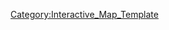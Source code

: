 {{overlay
|image = 1-4_Map.jpg
|width        = {{MapRatio|375|{{{ratio|1|mapwidth=1}}}}}
|height       = {{MapRatio|186|{{{ratio|1|mapheight=1}}}}}
|AjaxXMLRequest = {{{AjaxXMLRequest|0}}}

|columns      = 0
|grid         = 0

|highlight    = 0
|collapsible  = 0

|popupPrefix = World_1_4_

|overlayNoHeader = 0

|overlayHeaderText = World 1-4
|overlayHeaderTextLink = World 1
|overlayNoHeader = 
|overlayTemplateName = Template:World1-4
|categoryName  = World1-4

|overlay1 = A
|overlay1top = {{MapRatio|30|{{{ratio|1}}}}}
|overlay1left = {{MapRatio|103|{{{ratio|1}}}}}
|overlay1form = popupajax
|overlay1tip = World1-4-A
|overlay1popupimage = Blank_square.svg
|overlay1popupimagewidth = 20

|overlay2 = B
|overlay2top = {{MapRatio|87|{{{ratio|1}}}}}
|overlay2left = {{MapRatio|123|{{{ratio|1}}}}}
|overlay2form = popupajax
|overlay2tip = World1-4-B
|overlay2popupimage = Blank_square.svg
|overlay2popupimagewidth = 20

|overlay3 = C
|overlay3top = {{MapRatio|51|{{{ratio|1}}}}}
|overlay3left = {{MapRatio|179|{{{ratio|1}}}}}
|overlay3form = popup
|overlay3tip = Steel +10/15/20
|overlay3popupimage = Blank_square.svg
|overlay3popupimagewidth = 20

|overlay4 = D
|overlay4top = {{MapRatio|35|{{{ratio|1}}}}}
|overlay4left = {{MapRatio|268|{{{ratio|1}}}}}
|overlay4form = popup
|overlay4tip = Buaxite +10/15/20
|overlay4popupimage = Blank_square.svg
|overlay4popupimagewidth = 20

|overlay5 = E
|overlay5top = {{MapRatio|84|{{{ratio|1}}}}}
|overlay5left = {{MapRatio|238|{{{ratio|1}}}}}
|overlay5form = popupajax
|overlay5tip = World1-4-E
|overlay5popupimage = Blank_square.svg
|overlay5popupimagewidth = 20

|overlay6 = F
|overlay6top = {{MapRatio|79|{{{ratio|1}}}}}
|overlay6left = {{MapRatio|317|{{{ratio|1}}}}}
|overlay6form = popupajax
|overlay6tip = World1-4-F
|overlay6popupimage = Blank_square.svg
|overlay6popupimagewidth = 20

|overlay7 = G
|overlay7top = {{MapRatio|120|{{{ratio|1}}}}}
|overlay7left = {{MapRatio|117|{{{ratio|1}}}}}
|overlay7form = popup
|overlay7tip = Ammo +10/15/20
|overlay7popupimage = Blank_square.svg
|overlay7popupimagewidth = 20

|overlay8 = H
|overlay8top = {{MapRatio|119|{{{ratio|1}}}}}
|overlay8left = {{MapRatio|184|{{{ratio|1}}}}}
|overlay8form = popup
|overlay8tip = Steel +10/15/20
|overlay8popupimage = Blank_square.svg
|overlay8popupimagewidth = 20

|overlay9 = I
|overlay9top = {{MapRatio|128|{{{ratio|1}}}}}
|overlay9left = {{MapRatio|249|{{{ratio|1}}}}}
|overlay9form = popupajax
|overlay9tip = World1-4-I
|overlay9popupimage = Blank_square.svg
|overlay9popupimagewidth = 20

|overlay10 = J
|overlay10top = {{MapRatio|147|{{{ratio|1}}}}}
|overlay10left = {{MapRatio|340|{{{ratio|1}}}}}
|overlay10form = popupajax
|overlay10tip = World1-4-J
|overlay10popupimage = Blank_square.svg
|overlay10popupimagewidth = 20
}}
<noinclude>
[[Category:Interactive_Map_Template]]
</noinclude>